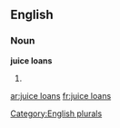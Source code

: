
==English==

===Noun===
'''juice loans'''

# {{plural of|[[juice loan]]}}

[[Category:English plurals]]

[[ar:juice loans]]
[[fr:juice loans]]